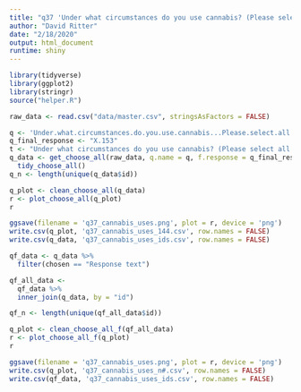 ```yaml
---
title: "q37 'Under what circumstances do you use cannabis? (Please select all that apply)'"
author: "David Ritter"
date: "2/18/2020"
output: html_document
runtime: shiny
---
```


```r
library(tidyverse)
library(ggplot2)
library(stringr)
source("helper.R")
```

```r
raw_data <- read.csv("data/master.csv", stringsAsFactors = FALSE)
```

```r
q <- 'Under.what.circumstances.do.you.use.cannabis...Please.select.all.that.apply.'
q_final_response <- "X.153"
t <- "Under what circumstances do you use cannabis? (Please select all that apply)"
q_data <- get_choose_all(raw_data, q.name = q, f.response = q_final_response) %>%
  tidy_choose_all()
q_n <- length(unique(q_data$id))
```

```r
q_plot <- clean_choose_all(q_data)
r <- plot_choose_all(q_plot)
r
```

```r
ggsave(filename = 'q37_cannabis_uses.png', plot = r, device = 'png')
write.csv(q_plot, 'q37_cannabis_uses_144.csv', row.names = FALSE)
write.csv(q_data, 'q37_cannabis_uses_ids.csv', row.names = FALSE)
```

```r
qf_data <- q_data %>%
  filter(chosen == "Response text")
```

```r
qf_all_data <- 
  qf_data %>%
  inner_join(q_data, by = "id")

qf_n <- length(unique(qf_all_data$id))
```

```r
q_plot <- clean_choose_all_f(qf_all_data)
r <- plot_choose_all_f(q_plot)
r
```

```r
ggsave(filename = 'q37_cannabis_uses.png', plot = r, device = 'png')
write.csv(q_plot, 'q37_cannabis_uses_n#.csv', row.names = FALSE)
write.csv(qf_data, 'q37_cannabis_uses_ids.csv', row.names = FALSE)
```

